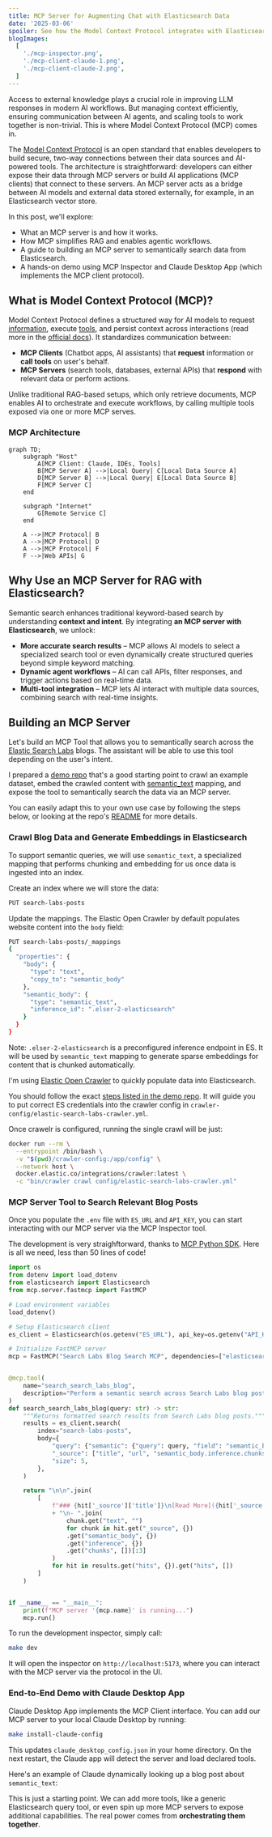 ```yaml
---
title: MCP Server for Augmenting Chat with Elasticsearch Data
date: '2025-03-06'
spoiler: See how the Model Context Protocol integrates with Elasticsearch to power AI-driven workflows with semantic search.
blogImages:
  [
    './mcp-inspector.png',
    './mcp-client-claude-1.png',
    './mcp-client-claude-2.png',
  ]
---
```


Access to external knowledge plays a crucial role in improving LLM responses in modern AI workflows. But managing context efficiently, ensuring communication between AI agents, and scaling tools to work together is non-trivial. This is where Model Context Protocol (MCP) comes in.

The [Model Context Protocol](https://www.anthropic.com/news/model-context-protocol) is an open standard that enables developers to build secure, two-way connections between their data sources and AI-powered tools. The architecture is straightforward: developers can either expose their data through MCP servers or build AI applications (MCP clients) that connect to these servers. An MCP server acts as a bridge between AI models and external data stored externally, for example, in an Elasticsearch vector store.

In this post, we'll explore:

- What an MCP server is and how it works.
- How MCP simplifies RAG and enables agentic workflows.
- A guide to building an MCP server to semantically search data from Elasticsearch.
- A hands-on demo using MCP Inspector and Claude Desktop App (which implements the MCP client protocol).

## What is Model Context Protocol (MCP)?

Model Context Protocol defines a structured way for AI models to request [information](https://modelcontextprotocol.io/docs/concepts/resources), execute [tools](https://modelcontextprotocol.io/docs/concepts/tools), and persist context across interactions (read more in the [official docs](https://modelcontextprotocol.io/introduction)). It standardizes communication between:

- **MCP Clients** (Chatbot apps, AI assistants) that **request** information or **call tools** on user's behalf.
- **MCP Servers** (search tools, databases, external APIs) that **respond** with relevant data or perform actions.

Unlike traditional RAG-based setups, which only retrieve documents, MCP enables AI to orchestrate and execute workflows, by calling multiple tools exposed via one or more MCP serves.

<FullWidthBackgroundContainer>

### MCP Architecture

```mermaid
graph TD;
    subgraph "Host"
        A[MCP Client: Claude, IDEs, Tools]
        B[MCP Server A] -->|Local Query| C[Local Data Source A]
        D[MCP Server B] -->|Local Query| E[Local Data Source B]
        F[MCP Server C]
    end

    subgraph "Internet"
        G[Remote Service C]
    end

    A -->|MCP Protocol| B
    A -->|MCP Protocol| D
    A -->|MCP Protocol| F
    F -->|Web APIs| G

```

</FullWidthBackgroundContainer>

## Why Use an MCP Server for RAG with Elasticsearch?

Semantic search enhances traditional keyword-based search by understanding **context and intent**. By integrating **an MCP server with Elasticsearch**, we unlock:

- **More accurate search results** – MCP allows AI models to select a specialized search tool or even dynamically create structured queries beyond simple keyword matching.
- **Dynamic agent workflows** – AI can call APIs, filter responses, and trigger actions based on real-time data.
- **Multi-tool integration** – MCP lets AI interact with multiple data sources, combining search with real-time insights.

## Building an MCP Server

Let's build an MCP Tool that allows you to semantically search across the [Elastic Search Labs](https://www.elastic.co/search-labs) blogs. The assistant will be able to use this tool depending on the user's intent.

I prepared a [demo repo](https://github.com/jedrazb/elastic-semantic-search-mcp-server) that's a good starting point to crawl an example dataset, embed the crawled content with [semantic_text](https://www.elastic.co/guide/en/elasticsearch/reference/current/semantic-text.html) mapping, and expose the tool to semantically search the data via an MCP server.

You can easily adapt this to your own use case by following the steps below, or looking at the repo's [README](https://github.com/jedrazb/elastic-semantic-search-mcp-server/blob/master/README.md) for more details.

### Crawl Blog Data and Generate Embeddings in Elasticsearch

To support semantic queries, we will use `semantic_text`, a specialized mapping that performs chunking and embedding for us once data is ingested into an index.

Create an index where we will store the data:

```bash
PUT search-labs-posts
```

Update the mappings. The Elastic Open Crawler by default populates website content into the `body` field:

```bash
PUT search-labs-posts/_mappings
{
  "properties": {
    "body": {
      "type": "text",
      "copy_to": "semantic_body"
    },
    "semantic_body": {
      "type": "semantic_text",
      "inference_id": ".elser-2-elasticsearch"
    }
  }
}
```

Note: `.elser-2-elasticsearch` is a preconfigured inference endpoint in ES. It will be used by `semantic_text` mapping to generate sparse embeddings for content that is chunked automatically.

I'm using [Elastic Open Crawler](https://github.com/elastic/crawler) to quickly populate data into Elasticsearch.

You should follow the exact [steps listed in the demo repo](https://github.com/jedrazb/elastic-semantic-search-mcp-server/blob/master/README.md#crawling-search-labs-blog-posts). It will guide you to put correct ES credentials into the crawler config in `crawler-config/elastic-search-labs-crawler.yml`.

Once crawelr is configured, running the single crawl will be just:

```bash
docker run --rm \
  --entrypoint /bin/bash \
  -v "$(pwd)/crawler-config:/app/config" \
  --network host \
  docker.elastic.co/integrations/crawler:latest \
  -c "bin/crawler crawl config/elastic-search-labs-crawler.yml"
```

### MCP Server Tool to Search Relevant Blog Posts

Once you populate the `.env` file with `ES_URL` and `API_KEY`, you can start interacting with our MCP server via the MCP Inspector tool.

The development is very straighftorward, thanks to [MCP Python SDK](https://github.com/modelcontextprotocol/python-sdk). Here is all we need, less than 50 lines of code!

```python
import os
from dotenv import load_dotenv
from elasticsearch import Elasticsearch
from mcp.server.fastmcp import FastMCP

# Load environment variables
load_dotenv()

# Setup Elasticsearch client
es_client = Elasticsearch(os.getenv("ES_URL"), api_key=os.getenv("API_KEY"))

# Initialize FastMCP server
mcp = FastMCP("Search Labs Blog Search MCP", dependencies=["elasticsearch"])


@mcp.tool(
    name="search_search_labs_blog",
    description="Perform a semantic search across Search Labs blog posts for a given query.",
)
def search_search_labs_blog(query: str) -> str:
    """Returns formatted search results from Search Labs blog posts."""
    results = es_client.search(
        index="search-labs-posts",
        body={
            "query": {"semantic": {"query": query, "field": "semantic_body"}},
            "_source": ["title", "url", "semantic_body.inference.chunks.text"],
            "size": 5,
        },
    )

    return "\n\n".join(
        [
            f"### {hit['_source']['title']}\n[Read More]({hit['_source']['url']})\n- "
            + "\n- ".join(
                chunk.get("text", "")
                for chunk in hit.get("_source", {})
                .get("semantic_body", {})
                .get("inference", {})
                .get("chunks", [])[:3]
            )
            for hit in results.get("hits", {}).get("hits", [])
        ]
    )


if __name__ == "__main__":
    print(f"MCP server '{mcp.name}' is running...")
    mcp.run()

```

To run the development inspector, simply call:

```bash
make dev
```

It will open the inspector on `http://localhost:5173`, where you can interact with the MCP server via the protocol in the UI.

<ImageComponent
  image={props.data.mdx.frontmatter.blogImages[0]}
  alt="MCP Inspector"
/>

### End-to-End Demo with Claude Desktop App

Claude Desktop App implements the MCP Client interface. You can add our MCP server to your local Claude Desktop by running:

```bash
make install-claude-config
```

This updates `claude_desktop_config.json` in your home directory. On the next restart, the Claude app will detect the server and load declared tools.

Here's an example of Claude dynamically looking up a blog post about `semantic_text`:

<ImageComponent
  image={props.data.mdx.frontmatter.blogImages[1]}
  alt="Claude MCP Client"
/>

<ImageComponent
  image={props.data.mdx.frontmatter.blogImages[2]}
  alt="Claude MCP Client"
/>

This is just a starting point. We can add more tools, like a generic Elasticsearch query tool, or even spin up more MCP servers to expose additional capabilities. The real power comes from **orchestrating them together**.
